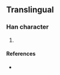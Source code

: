 {{character info/new}}
==Translingual==

===Han character===
{{Han char|rn=86|rad=火|as=18|sn=22|four=|canj=FBUG|ids=⿰火瞿}}

# {{defn|Han|sort=火18}}

====References====
* {{Han ref|kx=0688.021|dkj=49268|dj=1099.210|hdz=32249.061|uh=7220|ud=29216}}